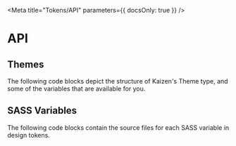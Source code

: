 
<Meta title="Tokens/API" parameters={{ docsOnly: true }} />

# API

## Themes

The following code blocks depict the structure of Kaizen's Theme type, and some of the variables that are available for you.

<ThemesCodeBlocks />

## SASS Variables

The following code blocks contain the source files for each SASS variable in design tokens.

<SassVariablesCodeBlocks />
